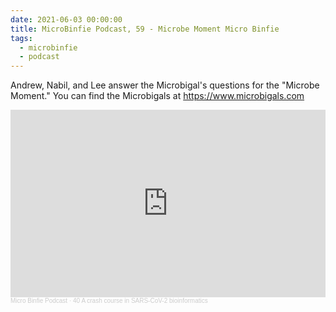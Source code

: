 ```yaml
---
date: 2021-06-03 00:00:00
title: MicroBinfie Podcast, 59 - Microbe Moment Micro Binfie
tags:
  - microbinfie
  - podcast
---
```

Andrew, Nabil, and Lee answer the Microbigal's questions for the
"Microbe Moment."  You can find the Microbigals at
https://www.microbigals.com

<iframe width="100%" height="300" scrolling="no" frameborder="no" allow="autoplay" src="https://w.soundcloud.com/player/?url=https%3A//api.soundcloud.com/tracks/1058700748&color=%23ff5500&auto_play=false&hide_related=false&show_comments=true&show_user=true&show_reposts=false&show_teaser=true&visual=true"></iframe><div style="font-size: 10px; color: #cccccc;line-break: anywhere;word-break: normal;overflow: hidden;white-space: nowrap;text-overflow: ellipsis; font-family: Interstate,Lucida Grande,Lucida Sans Unicode,Lucida Sans,Garuda,Verdana,Tahoma,sans-serif;font-weight: 100;"><a href="https://soundcloud.com/microbinfie" title="Micro Binfie Podcast" target="_blank" style="color: #cccccc; text-decoration: none;">Micro Binfie Podcast</a> · <a href="https://soundcloud.com/microbinfie/40-a-crash-course-in-sars-cov-2-bioinformatics" title="59 - Microbe Moment Micro Binfie" target="_blank" style="color: #cccccc; text-decoration: none;">40 A crash course in SARS-CoV-2 bioinformatics</a></div>
